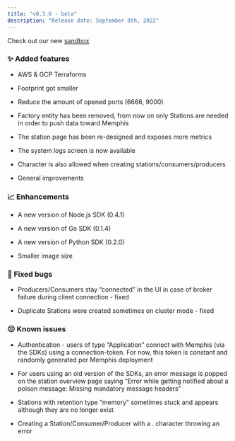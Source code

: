 ```yaml
---
title: "v0.3.6 - beta"
description: "Release date: September 8th, 2022"
---
```


Check out our new [sandbox](https://sandbox.memphis.dev)

<Card
  title="3- Upgrade"
  icon="file"
  href="/deployment/kubernetes/3---upgrade"
/>

### ✨ Added features

- AWS & GCP Terraforms

- Footprint got smaller

- Reduce the amount of opened ports (6666, 9000)

- Factory entity has been removed, from now on only Stations are needed in order
  to push data toward Memphis

- The station page has been re-designed and exposes more metrics

- The system logs screen is now available

- Character is also allowed when creating stations/consumers/producers

- General improvements

### 📈 Enhancements

- A new version of Node.js SDK (0.4.1)

- A new version of Go SDK (0.1.4)

- A new version of Python SDK (0.2.0)

- Smaller image size

### 🐛 Fixed bugs

- Producers/Consumers stay “connected” in the UI in case of broker failure
  during client connection - fixed

- Duplicate Stations were created sometimes on cluster mode - fixed

### 😔 Known issues

- Authentication - users of type “Application” connect with Memphis (via the
  SDKs) using a connection-token. For now, this token is constant and randomly
  generated per Memphis deployment

- For users using an old version of the SDKs, an error message is popped on the
  station overview page saying “Error while getting notified about a poison
  message: Missing mandatory message headers”

- Stations with retention type “memory” sometimes stuck and appears although
  they are no longer exist

- Creating a Station/Consumer/Producer with a . character throwing an error
